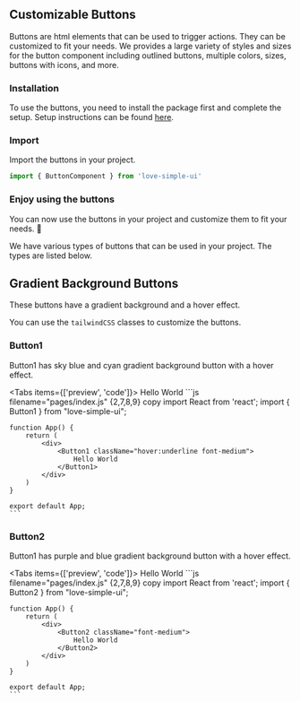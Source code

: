 
## Customizable Buttons

Buttons are html elements that can be used to trigger actions. They can be customized to fit your needs.
We provides a large variety of styles and sizes for the button component including outlined buttons, multiple colors, sizes, buttons with icons, and more.

<Steps>

### Installation
To use the buttons, you need to install the package first and complete the setup.
Setup instructions can be found [here](https://love-simple-ui.vercel.app/Installation).

### Import
Import the buttons in your project.

```js
import { ButtonComponent } from 'love-simple-ui'
```

### Enjoy using the buttons
You can now use the buttons in your project and customize them to fit your needs. 🎉
</Steps>

We have various types of buttons that can be used in your project. The types are listed below.

## Gradient Background Buttons

These buttons have a gradient background and a hover effect.

<Callout emoji="💡">
  You can use the <code>tailwindCSS</code> classes to customize the buttons.
</Callout>

### Button1
Button1 has sky blue and cyan gradient background button with a hover effect.

<Tabs items={['preview', 'code']}>
  <Tab>
    <Button1 className="hover:underline font-medium">
      Hello World
    </Button1>
  </Tab>
  <Tab>
    ```js filename="pages/index.js" {2,7,8,9} copy
    import React from 'react';
    import { Button1 } from "love-simple-ui";

    function App() {
        return (
            <div>
                <Button1 className="hover:underline font-medium">
                    Hello World
                </Button1>
            </div>
        )
    }

    export default App;
    ```
  </Tab>
</Tabs>

### Button2
Button1 has purple and blue gradient background button with a hover effect.

<Tabs items={['preview', 'code']}>
  <Tab>
    <Button3 className="">
      Hello World
    </Button3>
  </Tab>
  <Tab>
    ```js filename="pages/index.js" {2,7,8,9} copy
    import React from 'react';
    import { Button2 } from "love-simple-ui";

    function App() {
        return (
            <div>
                <Button2 className="font-medium">
                    Hello World
                </Button2>
            </div>
        )
    }

    export default App;
    ```
  </Tab>
</Tabs>